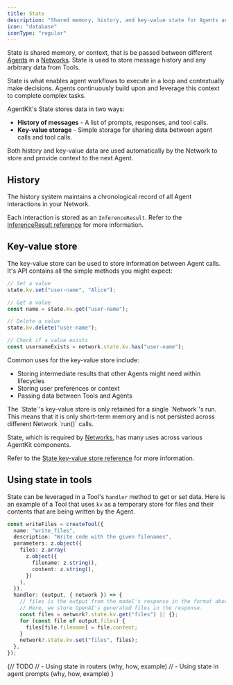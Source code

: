 ```yaml
---
title: State
description: "Shared memory, history, and key-value state for Agents and Networks."
icon: "database"
iconType: "regular"
---
```


State is shared memory, or context, that is be passed between different [Agents](/concepts/agents) in a [Networks](/concepts/networks). State is used to store message history and any arbitrary data from Tools.

State is what enables agent workflows to execute in a loop and contextually make decisions. Agents continuously build upon and leverage this context to complete complex tasks.

AgentKit's State stores data in two ways:

- **History of messages** - A list of prompts, responses, and tool calls.
- **Key-value storage** - Simple storage for sharing data between agent calls and tool calls.

Both history and key-value data are used automatically by the Network to store and provide context to the next Agent.

## History

The history system maintains a chronological record of all Agent interactions in your Network.

Each interaction is stored as an `InferenceResult`. Refer to the [InferenceResult reference](/reference/state#inferenceresult) for more information.

## Key-value store

The key-value store can be used to store information between Agent calls. It's API contains all the simple methods you might expect:

```ts
// Set a value
state.kv.set("user-name", "Alice");

// Get a value
const name = state.kv.get("user-name");

// Delete a value
state.kv.delete("user-name");

// Check if a value exists
const usernameExists = network.state.kv.has("user-name");
```

Common uses for the key-value store include:

- Storing intermediate results that other Agents might need within lifecycles
- Storing user preferences or context
- Passing data between Tools and Agents

<Tip>
  The `State`'s key-value store is only retained for a single `Network`'s run.
  This means that it is only short-term memory and is not persisted across
  different Network `run()` calls.
</Tip>

State, which is required by [Networks](/concepts/networks), has many uses across various AgentKit components.

Refer to the [State key-value store reference](/reference/state#reading-and-modifying-state-state-kv) for more information.

## Using state in tools

State can be leveraged in a Tool's `handler` method to get or set data. Here is an example of a Tool that uses `kv` as a temporary store for files and their contents that are being written by the Agent.

```ts
const writeFiles = createTool({
  name: "write_files",
  description: "Write code with the given filenames",
  parameters: z.object({
    files: z.array(
      z.object({
        filename: z.string(),
        content: z.string(),
      })
    ),
  }),
  handler: (output, { network }) => {
    // files is the output from the model's response in the format above.
    // Here, we store OpenAI's generated files in the response.
    const files = network?.state.kv.get("files") || {};
    for (const file of output.files) {
      files[file.filename] = file.content;
    }
    network?.state.kv.set("files", files);
  },
});
```

{// TODO
// - Using state in routers (why, how, example)
// - Using state in agent prompts (why, how, example)
}
